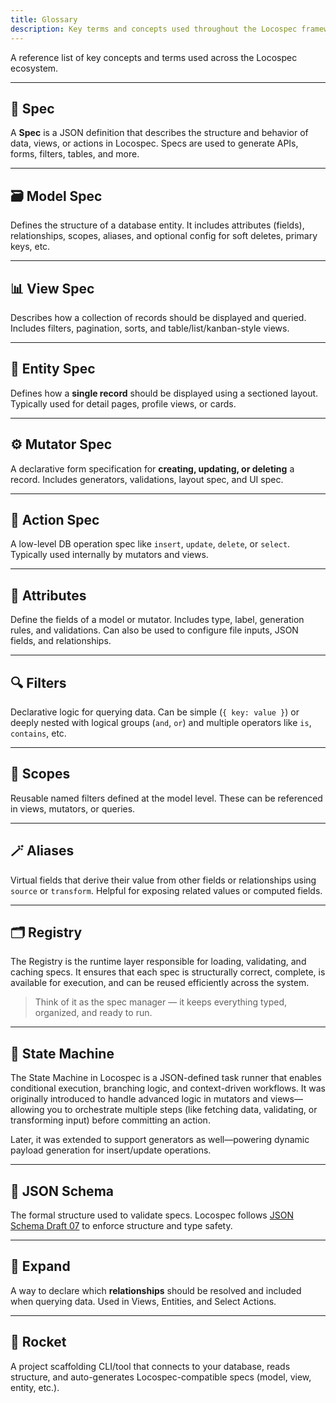 ```yaml
---
title: Glossary
description: Key terms and concepts used throughout the Locospec framework.
---
```


A reference list of key concepts and terms used across the Locospec ecosystem.

---

## 🔖 Spec

A **Spec** is a JSON definition that describes the structure and behavior of data, views, or actions in Locospec. Specs are used to generate APIs, forms, filters, tables, and more.

---

## 🗃 Model Spec

Defines the structure of a database entity. It includes attributes (fields), relationships, scopes, aliases, and optional config for soft deletes, primary keys, etc.

---

## 📊 View Spec

Describes how a collection of records should be displayed and queried. Includes filters, pagination, sorts, and table/list/kanban-style views.

---

## 📇 Entity Spec

Defines how a **single record** should be displayed using a sectioned layout. Typically used for detail pages, profile views, or cards.

---

## ⚙️ Mutator Spec

A declarative form specification for **creating, updating, or deleting** a record. Includes generators, validations, layout spec, and UI spec.

---

## 🔁 Action Spec

A low-level DB operation spec like `insert`, `update`, `delete`, or `select`. Typically used internally by mutators and views.

---

## 🧱 Attributes

Define the fields of a model or mutator. Includes type, label, generation rules, and validations. Can also be used to configure file inputs, JSON fields, and relationships.

---

## 🔍 Filters

Declarative logic for querying data. Can be simple (`{ key: value }`) or deeply nested with logical groups (`and`, `or`) and multiple operators like `is`, `contains`, etc.

---

## 🧠 Scopes

Reusable named filters defined at the model level. These can be referenced in views, mutators, or queries.

---

## 🪄 Aliases

Virtual fields that derive their value from other fields or relationships using `source` or `transform`. Helpful for exposing related values or computed fields.

---

## 🗂 Registry

The Registry is the runtime layer responsible for loading, validating, and caching specs. It ensures that each spec is structurally correct, complete, is available for execution, and can be reused efficiently across the system.

> Think of it as the spec manager — it keeps everything typed, organized, and ready to run.

---

## 🔄 State Machine

The State Machine in Locospec is a JSON-defined task runner that enables conditional execution, branching logic, and context-driven workflows.
It was originally introduced to handle advanced logic in mutators and views—allowing you to orchestrate multiple steps (like fetching data, validating, or transforming input) before committing an action.

Later, it was extended to support generators as well—powering dynamic payload generation for insert/update operations.

---

## 🧩 JSON Schema

The formal structure used to validate specs. Locospec follows [JSON Schema Draft 07](https://json-schema.org) to enforce structure and type safety.

---

## 🪪 Expand

A way to declare which **relationships** should be resolved and included when querying data. Used in Views, Entities, and Select Actions.

---

## 🚀 Rocket

A project scaffolding CLI/tool that connects to your database, reads structure, and auto-generates Locospec-compatible specs (model, view, entity, etc.).
